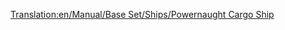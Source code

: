 [[Translation:en/Manual/Base Set/Ships/Powernaught Cargo Ship]]

{{nl/Schepen|Naam=Powernaught goederenschip
|Afbeelding=[[File:en/Toylandcargoship.png|Powernaught goederenschip]]
|Kosten=£27,421 ($54,842)
|Snelheid=40 km/h (25 mph)
|Onderhoudskosten=£1,853 ($3,706)
|Ontworpen=1982
|Levensduur=30
|Capaciteit=190 zakken snoep
|Omschrijving=Om te bouwen naar alles behalve passagiers
|Real-life=Fictief
}}